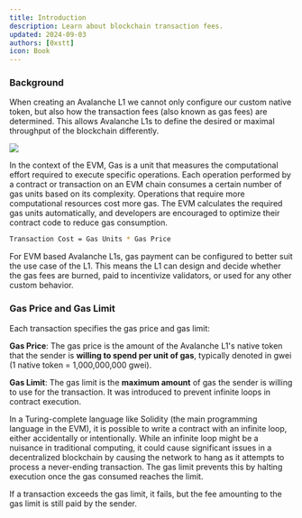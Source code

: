 ```yaml
---
title: Introduction
description: Learn about blockchain transaction fees.
updated: 2024-09-03
authors: [0xstt]
icon: Book
---
```



### Background
When creating an <GlossaryTerm>Avalanche L1</GlossaryTerm> we cannot only configure our custom native token, but also how the transaction fees (also known as gas fees) are determined. This allows Avalanche L1s to define the desired or maximal throughput of the <GlossaryTerm>blockchain</GlossaryTerm> differently.

![](/course-images/multi-chain-architecture/subnet-fee-comparison.png)

In the context of the EVM, <GlossaryTerm>Gas</GlossaryTerm> is a unit that measures the computational effort required to execute specific operations. Each operation performed by a contract or transaction on an EVM chain consumes a certain number of gas units based on its complexity. Operations that require more computational resources cost more gas. The EVM calculates the required gas units automatically, and developers are encouraged to optimize their contract code to reduce gas consumption.
```bash
Transaction Cost = Gas Units * Gas Price
```
For EVM based Avalanche L1s, gas payment can be configured to better suit the use case of the L1. This means the L1 can design and decide whether the gas fees are burned, paid to incentivize validators, or used for any other custom behavior.

### Gas Price and Gas Limit
Each transaction specifies the gas price and gas limit:

**Gas Price**: The gas price is the amount of the Avalanche L1's native token that the sender is **willing to spend per unit of gas**, typically denoted in gwei (1 native token = 1,000,000,000 gwei).

**Gas Limit**: The gas limit is the **maximum amount** of gas the sender is willing to use for the transaction. It was introduced to prevent infinite loops in contract execution.

In a Turing-complete language like Solidity (the main programming language in the EVM), it is possible to write a contract with an infinite loop, either accidentally or intentionally. While an infinite loop might be a nuisance in traditional computing, it could cause significant issues in a decentralized blockchain by causing the network to hang as it attempts to process a never-ending transaction. The gas limit prevents this by halting execution once the gas consumed reaches the limit.

If a transaction exceeds the gas limit, it fails, but the fee amounting to the gas limit is still paid by the sender.